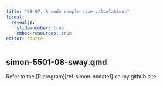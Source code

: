 ```yaml
---
title: "08-07, R code sample size calculations"
format: 
  revealjs:
    slide-number: true
    embed-resources: true
editor: source
---
```


## simon-5501-08-sway.qmd

Refer to the [R program][ref-simon-nodate1] on my github site.
